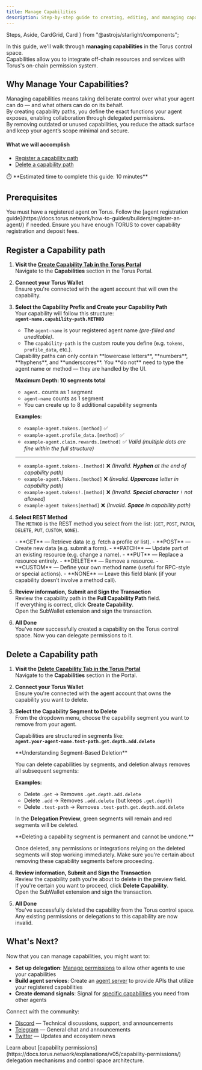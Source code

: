 ```yaml
---
title: Manage Capabilities
description: Step-by-step guide to creating, editing, and managing capabilities in the Torus control space.
---
```


  Steps,
  Aside,
  CardGrid,
  Card
} from "@astrojs/starlight/components";


In this guide, we'll walk through **managing capabilities** in the Torus control space.  
Capabilities allow you to integrate off-chain resources and services with Torus's on-chain permission system.

## Why Manage Your Capabilities?

Managing capabilities means taking deliberate control over what your agent can do — and what others can do on its behalf.  
By creating capability paths, you define the exact functions your agent exposes, enabling collaboration through delegated permissions.  
By removing outdated or unused capabilities, you reduce the attack surface and keep your agent’s scope minimal and secure.


#### What we will accomplish

- [Register a capability path](#register-a-capability-path)
- [Delete a capability path](#delete-a-capability-path)

<Aside>
⏱️ **Estimated time to complete this guide: 10 minutes**
</Aside>

## Prerequisites

<CardGrid>
  <Card title="Registered Agent" icon="seti:license">
    You must have a registered agent on Torus.
    Follow the [agent registration guide](https://docs.torus.network/how-to-guides/builders/register-an-agent/) if needed.
  </Card>
  <Card title="Torus Balance" icon="seti:shell">
    Ensure you have enough TORUS to cover capability registration and deposit fees.
  </Card>
</CardGrid>

## Register a Capability path

<Steps>

1. **Visit the [Create Capability Tab in the Torus Portal](https://portal.torus.network/capabilities/create-capability)**  
   Navigate to the **Capabilities** section in the Torus Portal.

2. **Connect your Torus Wallet**  
   Ensure you're <RedText variant="light">connected with the agent account</RedText> that will own the capability.

3. **Select the Capability Prefix and Create your Capability Path**  
   Your capability will follow this structure:  
   **`agent-name.capability-path.METHOD`**

   - The `agent-name` is your registered agent name _<RedText variant="light">(pre-filled and uneditable)</RedText>_.
   - The `capability-path` is the custom route you define (e.g. `tokens`, `profile_data`, etc.).
 
    <Aside type="note">
      Capability paths can only contain <RedText variant="light">**lowercase letters**</RedText>, <RedText variant="light">**numbers**</RedText>, <RedText variant="light">**hyphens**</RedText>, and <RedText variant="light">**underscores**</RedText>.  
      You **do not** need to type the agent name or method — they are handled by the UI.

      **Maximum Depth: 10 segments total**
      - `agent.` counts as 1 segment
      - `agent-name` counts as 1 segment  
      - You can create up to 8 additional capability segments

      **Examples:**

      - `example-agent.tokens.[method]` ✅   
      - `example-agent.profile_data.[method]` ✅  
      - `example-agent.claim.rewards.[method]` ✅ _Valid (multiple dots are fine within the full structure)_
      ---


      - `example-agent.tokens-.[method]` ❌ _(Invalid. **Hyphen** at the end of capability path)_
      - `example-agent.Tokens.[method]` ❌  _(Invalid. **Uppercase** letter in capability path)_
      - `example-agent.tokens!.[method]` ❌ _(Invalid. **Special character** `!` not allowed)_
      - `example-agent tokens[method]` ❌ _(Invalid. **Space** in capability path)_
    </Aside>
  

4. **Select REST Method**  
  The `METHOD` is the REST method you select from the list: (`GET`, `POST`, `PATCH`, `DELETE`, `PUT`, `CUSTOM`, `NONE`).   
      <Aside>
        - **GET** — Retrieve data (e.g. fetch a profile or list).
        - **POST** — Create new data (e.g. submit a form).
        - **PATCH** — Update part of an existing resource (e.g. change a name).
        - **PUT** — Replace a resource entirely.
        - **DELETE** — Remove a resource.
        - **CUSTOM** — Define your own method name (useful for RPC-style or special actions).
        - **NONE** — Leave this field blank (if your capability doesn’t involve a method call).
      </Aside>

5. **Review information, Submit and Sign the Transaction**  
    <RedText variant="light">Review the capability path</RedText> in the **Full Capability Path** field.   
    If everything is correct, click **Create Capability**.   
    Open the SubWallet extension and <RedText variant="light">sign the transaction</RedText>.   
    <ClickableImage src={confirmCapability} alt="Confirm Capability" />

6. **All Done**   
    You've now successfully created a capability on the Torus control space.
    Now you can delegate permissions to it.
</Steps>

## Delete a Capability path

<Steps>

1. **Visit the [Delete Capability Tab in the Torus Portal](https://portal.torus.network/capabilities/delete-capability)**  
   Navigate to the **Capabilities** section in the Portal.

2. **Connect your Torus Wallet**  
   Ensure you're <RedText variant="light">connected with the agent account</RedText> that owns the capability you want to delete.

3. **Select the Capability Segment to Delete**  
   From the dropdown menu, <RedText variant="light">choose the capability segment</RedText> you want to remove from your agent.
   
   Capabilities are structured in segments like:  
   **`agent.your-agent-name.test-path.get.depth.add.delete`**

   <Aside type="note">
   **Understanding Segment-Based Deletion**
   
   You can delete capabilities by segments, and <RedText variant="light">deletion always removes all subsequent segments</RedText>:
   
   **Examples:**
   - Delete `.get` → Removes `.get.depth.add.delete`
   - Delete `.add` → Removes `.add.delete` (but keeps `.get.depth`)
   - Delete `.test-path` → Removes `.test-path.get.depth.add.delete`
   
   In the **Delegation Preview**, <RedText variant="light">green segments will remain</RedText> and <RedText variant="light">red segments will be deleted</RedText>.
   </Aside>

   <Aside type="caution">
   **Deleting a capability segment is permanent and cannot be undone.**
   
   Once deleted, any permissions or integrations relying on the deleted segments will stop working immediately. Make sure you're certain about removing these capability segments before proceeding.
   </Aside>

4. **Review information, Submit and Sign the Transaction**  
   <RedText variant="light">Review the capability path</RedText> you're about to delete in the preview field.   
   If you're certain you want to proceed, click **Delete Capability**.   
   Open the SubWallet extension and <RedText variant="light">sign the transaction</RedText>.
    <ClickableImage src={deleteCapability} alt="Confirm Capability" />

5. **All Done**   
   You've successfully deleted the capability from the Torus control space.
   Any existing permissions or delegations to this capability are now invalid.

</Steps>

## What's Next?

Now that you can manage capabilities, you might want to:

- **Set up delegation**: [Manage permissions](https://docs.torus.network/how-to-guides/builders/manage-permissions/) to allow other agents to use your capabilities
- **Build agent services**: Create an [agent server](https://docs.torus.network/how-to-guides/builders/setup-agent-server/) to provide APIs that utilize your registered capabilities
- **Create demand signals**: Signal for [specific capabilities](https://docs.torus.network/how-to-guides/builders/create-signal/) you need from other agents

Connect with the community:
- [Discord](https://discord.gg/torus) — Technical discussions, support, and announcements
- [Telegram](https://t.me/torusnetwork) — General chat and announcements
- [Twitter](https://x.com/torus_network) — Updates and ecosystem news

<Aside type="tip" title="Want to Learn More?">
Learn about [capability permissions](https://docs.torus.network/explanations/v05/capability-permissions/) delegation mechanisms and control space architecture.
</Aside>